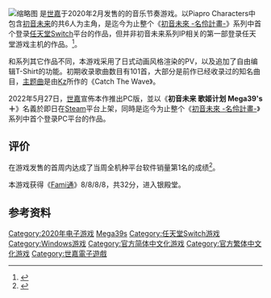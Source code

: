 {{Refimprove|time=2021-01-25T15:43:52+00:00}}

{{NoteTA
| G1 = Games
| G2 = Sega
}}
{{Infobox VG
| title = 初音未来 Project DIVA Mega 39's
| english = Hatsune Miku Project DIVA: Mega Mix
| japanese=初音ミク Project DIVA MEGA39's
| image = Hatsune Miku Project DIVA Mega 39s.jpg
| caption =
| developer = [[世嘉|世嘉]]
| publisher = [[世嘉|世嘉]]
| platforms = [[任天堂Switch|任天堂Switch]]<br/>[[Microsoft_Windows|Microsoft Windows]]
| designer =
| artist = 
| composer = 
| series = [[初音未來_-名伶計畫-系列|初音未來 -名伶計畫-系列]]
| engine = 
| released  = '''任天堂Switch'''{{Vgr|JP|2020年2月13日|TWHK|2020年2月13日|NA|2020年5月15日|EU|2020年5月15日}}'''Windows'''{{Vgr|WW|2022年5月27日}}
| genre= [[音乐游戏|音乐]]
| modes= [[单人电子游戏|单人]]
}}
[[File:Hatsune_Miku_Project_DIVA_Mega_39s_39music.jpg|缩略图]]
{{Vgname|初音未来 歌姬计划 Mega39's|ja=初音ミク Project DIVA MEGA39's|en=Hatsune Miku Project DIVA: Mega Mix|diff=yes|cn=初音未来 歌姬计划 Mega39's|tw=初音未來 名伶計畫 Mega39's|hk=初音未来 Project DIVA Mega 39's}}是[[世嘉|世嘉]]于2020年2月发售的的音乐节奏游戏。以Piapro Characters中包含[[初音未來|初音未来]]的共6人为主角，是迄今为止整个《[[初音未來_-名伶計畫-系列|初音未來 -名伶計畫-]]》系列中首个登录[[任天堂Switch|任天堂Switch]]平台的作品，但并非初音未来系列IP相关的第一部登录任天堂游戏主机的作品。<ref>{{Cite web | url = http://asia.sega.com/mega39s/cht/ | title = 初音未來 Project DIVA MEGA39’s 官方網站 | publisher = Crypton Future Media | access-date = 2020-12-12 | archive-date = 2020-06-14 | archive-url = https://web.archive.org/web/20200614184317/http://asia.sega.com/mega39s/cht/ | dead-url = no }}</ref>。

和系列其它作品不同，本游戏采用了日式动画风格渲染的PV，以及追加了自由编辑T-Shirt的功能。初期收录歌曲数目有101首，大部分是前作已经收录过的知名曲目，[[主題曲|主题曲]]是由[[Livetune|Kz]]所作的《Catch The Wave》。

2022年5月27日，[[世嘉|世嘉]]宣佈本作推出PC版，並以《'''初音未来 歌姬计划 Mega39's＋'''》名義於即日在[[Steam|Steam]]平台上架，同時是迄今为止整个《[[初音未來_-名伶計畫-系列|初音未來 -名伶計畫-]]》系列中首个登录PC平台的作品。

== 评价 ==

在游戏发售的首周内达成了当周全机种平台软件销量第1名的成绩<ref>{{Cite web | url = https://s.famitsu.com/news/202002/19193008.html | title = 【ソフト＆ハード週間販売数】スイッチ『初音ミク プロジェクト ディーヴァ』が初登場1位！ コロナウイルスの影響でスイッチが落ち込むもライトが3倍増【2/10～2/16】 | website = famitsu.com | publisher = KADOKAWA Game Linkage | date = 2020-02-19 | access-date = 2020-12-12 }}</ref>。

本游戏获得《[[Fami通|Fami通]]》8/8/8/8，共32分，进入银殿堂。

== 参考资料 ==

{{Reflist}}

{{初音未來 -名伶計畫-系列}}

{{DEFAULTSORT:Hatsune Miku Project Diva Mega39s}}
[[Category:2020年电子游戏|Category:2020年电子游戏]]
[[Category:初音未来_-歌姬计划-系列|Mega39s]]
[[Category:任天堂Switch游戏|Category:任天堂Switch游戏]]
[[Category:Windows游戏|Category:Windows游戏]]
[[Category:官方简体中文化游戏|Category:官方简体中文化游戏]]
[[Category:官方繁体中文化游戏|Category:官方繁体中文化游戏]]
[[Category:世嘉電子遊戲|Category:世嘉電子遊戲]]
